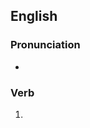 ==English==

===Pronunciation===
* {{IPA|en|/ˈd͡ʒaɪvɪŋ/}}

===Verb===
{{head|en|verb form}}

# {{present participle of|en|jive|nocat=1}}